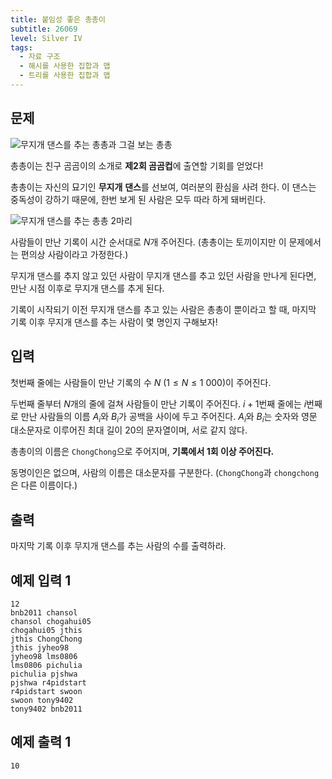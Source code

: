 ```yaml
---
title: 붙임성 좋은 총총이
subtitle: 26069
level: Silver IV
tags:
  - 자료 구조
  - 해시를 사용한 집합과 맵
  - 트리를 사용한 집합과 맵
---
```


## 문제

![무지개 댄스를 추는 총총과 그걸 보는 총총](https://upload.acmicpc.net/12d3d8d8-06c0-4b31-b661-0ce1bc935cf9/-/preview/)

총총이는 친구 곰곰이의 소개로 **제2회 곰곰컵**에 출연할 기회를 얻었다!

총총이는 자신의 묘기인 **무지개** **댄스**를 선보여, 여러분의 환심을 사려 한다. 이 댄스는 중독성이 강하기 때문에, 한번 보게 된 사람은 모두 따라 하게 돼버린다.

![무지개 댄스를 추는 총총 2마리](https://upload.acmicpc.net/4efdc327-804f-4929-8b6f-5b85577135c8/-/preview/)

사람들이 만난 기록이 시간 순서대로 $N$개 주어진다. (총총이는 토끼이지만 이 문제에서는 편의상 사람이라고 가정한다.)

무지개 댄스를 추지 않고 있던 사람이 무지개 댄스를 추고 있던 사람을 만나게 된다면, 만난 시점 이후로 무지개 댄스를 추게 된다.

기록이 시작되기 이전 무지개 댄스를 추고 있는 사람은 총총이 뿐이라고 할 때, 마지막 기록 이후 무지개 댄스를 추는 사람이 몇 명인지 구해보자!

## 입력

첫번째 줄에는 사람들이 만난 기록의 수 $N\ (1 \le N \le 1\ 000)$이 주어진다.

두번째 줄부터 $N$개의 줄에 걸쳐 사람들이 만난 기록이 주어진다. $i + 1$번째 줄에는 $i$번째로 만난 사람들의 이름 $A_i$와 $B_i$가 공백을 사이에 두고 주어진다. $A_i$와 $B_i$는 숫자와 영문 대소문자로 이루어진 최대 길이 $20$의 문자열이며, 서로 같지 않다.

총총이의 이름은 `ChongChong`으로 주어지며, **기록에서 1회 이상 주어진다.**

동명이인은 없으며, 사람의 이름은 대소문자를 구분한다. (`ChongChong`과 `chongchong`은 다른 이름이다.)

## 출력

마지막 기록 이후 무지개 댄스를 추는 사람의 수를 출력하라.

## 예제 입력 1

```
12
bnb2011 chansol
chansol chogahui05
chogahui05 jthis
jthis ChongChong
jthis jyheo98
jyheo98 lms0806
lms0806 pichulia
pichulia pjshwa
pjshwa r4pidstart
r4pidstart swoon
swoon tony9402
tony9402 bnb2011
```

## 예제 출력 1

```
10
```
